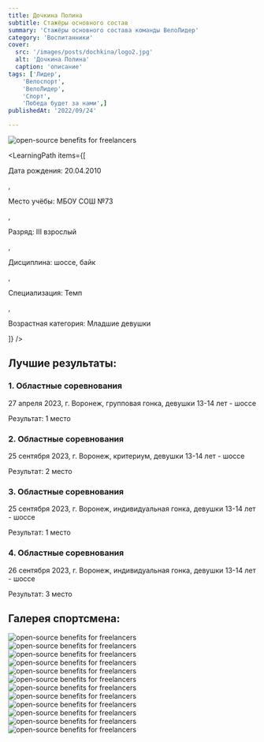 ```yaml
---
title: Дочкина Полина
subtitle: Стажёры основного состав
summary: 'Стажёры основного состава команды ВелоЛидер'
category: 'Воспитанники'
cover:
  src: '/images/posts/dochkina/logo2.jpg'
  alt: 'Дочкина Полина'
  caption: 'описание'
tags: ['Лидер',
    'Велоспорт',
    'ВелоЛидер',
    'Спорт',
    'Победа будет за нами',]
publishedAt: '2022/09/24'

---
```

<CardLeaders>
<Image
  src="/images/posts/dochkina/logo2.jpg"
  alt="open-source benefits for freelancers"
/>

<LearningPath
  items={[
    <p>Дата рождения: 20.04.2010</p>,
    <p>Место учёбы: МБОУ СОШ №73</p>,
    <p>Разряд: III взрослый</p>,
    <p>Дисциплина: шоссе, байк</p>,
    <p>Специализация: Темп</p>,
    <p>Возрастная категория: Младшие девушки</p>
  ]}
/>
</CardLeaders>

## Лучшие результаты:

### 1. Областные соревнования 

27 апреля 2023, г. Воронеж, групповая гонка, девушки 13-14 лет - шоссе

Результат: 1 место

### 2. Областные соревнования 

25 сентября 2023, г. Воронеж, критериум, девушки 13-14 лет - шоссе

Результат: 2 место

### 3. Областные соревнования 

25 сентября 2023, г. Воронеж, индивидуальная гонка, девушки 13-14 лет - шоссе

Результат: 1 место

### 4. Областные соревнования 

26 сентября 2023, г. Воронеж, индивидуальная гонка, девушки 13-14 лет - шоссе

Результат: 3 место


## Галерея спортсмена:
<Image
  src="/images/posts/dochkina/1.jpg"
  alt="open-source benefits for freelancers"
/>
<Image
  src="/images/posts/dochkina/2.jpg"
  alt="open-source benefits for freelancers"
/>
<Image
  src="/images/posts/dochkina/3.jpg"
  alt="open-source benefits for freelancers"
/>
<Image
  src="/images/posts/dochkina/4.jpg"
  alt="open-source benefits for freelancers"
/>
<Image
  src="/images/posts/dochkina/5.jpg"
  alt="open-source benefits for freelancers"
/>
<Image
  src="/images/posts/dochkina/6.jpg"
  alt="open-source benefits for freelancers"
/>
<Image
  src="/images/posts/dochkina/7.jpg"
  alt="open-source benefits for freelancers"
/>
<Image
  src="/images/posts/dochkina/8.jpg"
  alt="open-source benefits for freelancers"
/>
<Image
  src="/images/posts/dochkina/9.jpg"
  alt="open-source benefits for freelancers"
/>
<Image
  src="/images/posts/dochkina/10.jpg"
  alt="open-source benefits for freelancers"
/>
<Image
  src="/images/posts/dochkina/11.jpg"
  alt="open-source benefits for freelancers"
/>
<Image
  src="/images/posts/dochkina/12.jpg"
  alt="open-source benefits for freelancers"
/>



